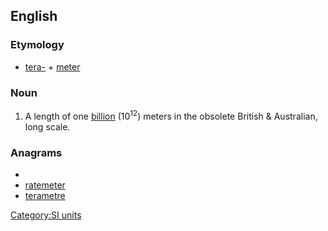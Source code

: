 ==English==

===Etymology===
*[[tera-]] + [[meter]]

===Noun===
{{en-noun}}

# {{US}} {{alternative spelling of|[[terametre]]}} A length of one [[billion]] (10<sup>12</sup>) meters in the obsolete British & Australian, long scale.

===Anagrams===
* {{alphagram|aeeemrrtt}}
* [[ratemeter#English|ratemeter]]
* [[terametre#English|terametre]]

[[Category:SI units]]